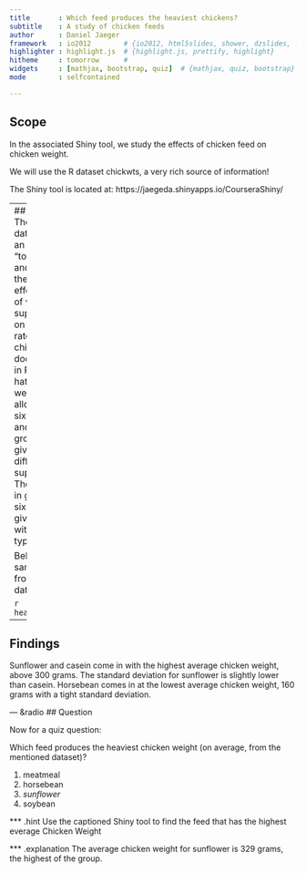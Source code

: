 ```yaml
---
title       : Which feed produces the heaviest chickens?
subtitle    : A study of chicken feeds
author      : Daniel Jaeger
framework   : io2012        # {io2012, html5slides, shower, dzslides, ...}
highlighter : highlight.js  # {highlight.js, prettify, highlight}
hitheme     : tomorrow      # 
widgets     : [mathjax, bootstrap, quiz]  # {mathjax, quiz, bootstrap}
mode        : selfcontained

---
```

## Scope

In the associated Shiny tool, we study the effects of chicken feed on chicken weight.

We will use the R dataset chickwts, a very rich source of information!

The Shiny tool is located at: https://jaegeda.shinyapps.io/CourseraShiny/

---
## Data used
The chickwts dataset is from an experiment "to measure and compare the effectiveness of various feed supplements on the growth rate of chickens.  Per documentation in R: "Newly hatched chicks were randomly allocated into six groups, and each group was given a different feed supplement. Their weights in grams after six weeks are given along with feed types."

Below is a sample output from the dataset:

```r
head(chickwts)
```

---
## Findings

Sunflower and casein come in with the highest average chicken weight, above 300 grams.  The standard deviation for sunflower is slightly lower than casein.  Horsebean comes in at the lowest average chicken weight, 160 grams with a tight standard deviation.

--- &radio
## Question

Now for a quiz question:

Which feed produces the heaviest chicken weight (on average, from the mentioned dataset)?

1. meatmeal
2. horsebean
3. _sunflower_
4. soybean

*** .hint
Use the captioned Shiny tool to find the feed that has the highest everage Chicken Weight

*** .explanation
The average chicken weight for sunflower is 329 grams, the highest of the group.
